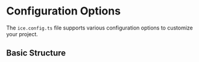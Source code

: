 # Configuration Options

The `ice.config.ts` file supports various configuration options to customize your project.

## Basic Structure